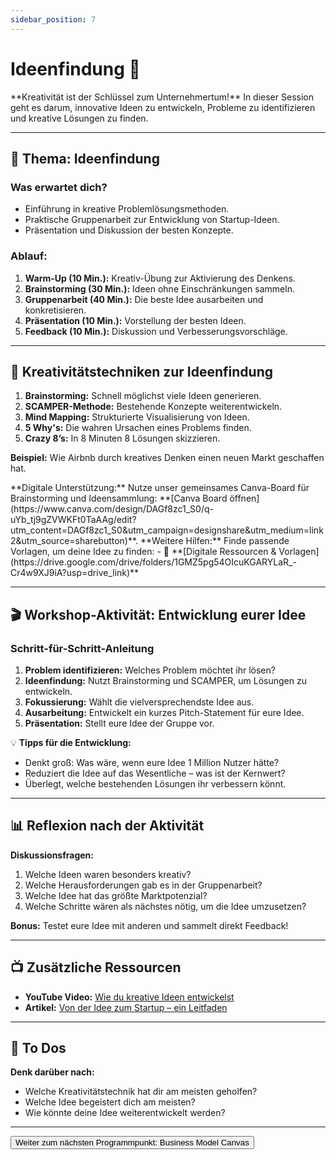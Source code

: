 ```yaml
---
sidebar_position: 7
---
```


# Ideenfindung 🚀

<Admonition type="info" icon="💡">
  **Kreativität ist der Schlüssel zum Unternehmertum!**  
  In dieser Session geht es darum, innovative Ideen zu entwickeln, Probleme zu identifizieren und kreative Lösungen zu finden.
</Admonition>

---

## 🎯 **Thema:** Ideenfindung

### **Was erwartet dich?**
- Einführung in kreative Problemlösungsmethoden.  
- Praktische Gruppenarbeit zur Entwicklung von Startup-Ideen.  
- Präsentation und Diskussion der besten Konzepte.  

### **Ablauf:**  
1. **Warm-Up (10 Min.):** Kreativ-Übung zur Aktivierung des Denkens.  
2. **Brainstorming (30 Min.):** Ideen ohne Einschränkungen sammeln.  
3. **Gruppenarbeit (40 Min.):** Die beste Idee ausarbeiten und konkretisieren.  
4. **Präsentation (10 Min.):** Vorstellung der besten Ideen.  
5. **Feedback (10 Min.):** Diskussion und Verbesserungsvorschläge.  

---

## 🧠 **Kreativitätstechniken zur Ideenfindung**

1. **Brainstorming:** Schnell möglichst viele Ideen generieren.  
2. **SCAMPER-Methode:** Bestehende Konzepte weiterentwickeln.  
3. **Mind Mapping:** Strukturierte Visualisierung von Ideen.  
4. **5 Why's:** Die wahren Ursachen eines Problems finden.  
5. **Crazy 8’s:** In 8 Minuten 8 Lösungen skizzieren.  

**Beispiel:** Wie Airbnb durch kreatives Denken einen neuen Markt geschaffen hat.  

<Admonition type="link" icon="🔗">
  **Digitale Unterstützung:**  
  Nutze unser gemeinsames Canva-Board für Brainstorming und Ideensammlung:  
  **[Canva Board öffnen](https://www.canva.com/design/DAGf8zc1_S0/q-uYb_tj9gZVWKFt0TaAAg/edit?utm_content=DAGf8zc1_S0&utm_campaign=designshare&utm_medium=link2&utm_source=sharebutton)**.
</Admonition>

<Admonition type="link" icon="🔗">
  **Weitere Hilfen:**  
  Finde passende Vorlagen, um deine Idee  zu finden:  
  - 📂 **[Digitale Ressourcen & Vorlagen](https://drive.google.com/drive/folders/1GMZ5pg54OIcuKGARYLaR_-Cr4w9XJ9iA?usp=drive_link)**  
</Admonition>

---

## 🎬 **Workshop-Aktivität: Entwicklung eurer Idee**

### **Schritt-für-Schritt-Anleitung**
1. **Problem identifizieren:** Welches Problem möchtet ihr lösen?  
2. **Ideenfindung:** Nutzt Brainstorming und SCAMPER, um Lösungen zu entwickeln.  
3. **Fokussierung:** Wählt die vielversprechendste Idee aus.  
4. **Ausarbeitung:** Entwickelt ein kurzes Pitch-Statement für eure Idee.  
5. **Präsentation:** Stellt eure Idee der Gruppe vor.  

💡 **Tipps für die Entwicklung:**  
- Denkt groß: Was wäre, wenn eure Idee 1 Million Nutzer hätte?  
- Reduziert die Idee auf das Wesentliche – was ist der Kernwert?  
- Überlegt, welche bestehenden Lösungen ihr verbessern könnt.  

---

## 📊 **Reflexion nach der Aktivität**

**Diskussionsfragen:**  
1. Welche Ideen waren besonders kreativ?  
2. Welche Herausforderungen gab es in der Gruppenarbeit?  
3. Welche Idee hat das größte Marktpotenzial?  
4. Welche Schritte wären als nächstes nötig, um die Idee umzusetzen?  

**Bonus:** Testet eure Idee mit anderen und sammelt direkt Feedback!  

---

## 📺 **Zusätzliche Ressourcen**

- **YouTube Video:** [Wie du kreative Ideen entwickelst](https://www.youtube.com/watch?v=EPbOOXR2jFo)  
- **Artikel:** [Von der Idee zum Startup – ein Leitfaden](https://www.fuer-gruender.de/wissen/geschaeftsidee-finden/geschaeftsidee-suchen/kreativitaetstechniken/)  


---

## 🚀 **To Dos**

**Denk darüber nach:**  
- Welche Kreativitätstechnik hat dir am meisten geholfen?  
- Welche Idee begeistert dich am meisten?  
- Wie könnte deine Idee weiterentwickelt werden?  

---

<Button destination="/roadmap/docs/startup-basics/yfn-school/day1/business-model">
  Weiter zum nächsten Programmpunkt: Business Model Canvas
</Button>